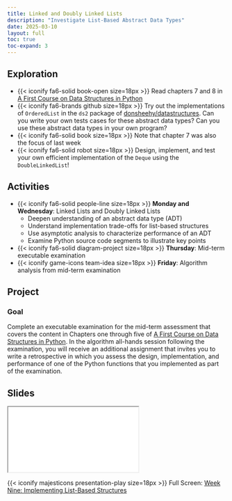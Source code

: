 ```yaml
---
title: Linked and Doubly Linked Lists
description: "Investigate List-Based Abstract Data Types"
date: 2025-03-10
layout: full
toc: true
toc-expand: 3
---
```


## Exploration

- {{< iconify fa6-solid book-open size=18px >}} Read chapters 7 and 8 in [A
First Course on Data Structures in
Python](https://donsheehy.github.io/datastructures/)
- {{< iconify fa6-brands github size=18px >}} Try out the implementations of
`OrderedList` in the `ds2` package of
[donsheehy/datastructures](https://github.com/donsheehy/datastructures/). Can
you write your own tests cases for these abstract data types? Can you use these
abstract data types in your own program?
- {{< iconify fa6-solid book size=18px >}} Note that chapter 7 was also the
focus of last week
- {{< iconify fa6-solid robot size=18px >}} Design, implement, and test your own
efficient implementation of the `Deque` using the `DoubleLinkedList`!

## Activities

- {{< iconify fa6-solid people-line size=18px >}} **Monday and Wednesday**:
Linked Lists and Doubly Linked Lists
  - Deepen understanding of an abstract data type (ADT)
  - Understand implementation trade-offs for list-based structures
  - Use asymptotic analysis to characterize performance of an ADT
  - Examine Python source code segments to illustrate key points
- {{< iconify fa6-solid diagram-project size=18px >}} **Thursday**: Mid-term executable examination
- {{< iconify game-icons team-idea size=18px >}} **Friday**: Algorithm
analysis from mid-term examination

## Project

### Goal

Complete an executable examination for the mid-term assessment that covers the
content in Chapters one through five of [A First Course on Data Structures in
Python](https://donsheehy.github.io/datastructures/). In the algorithm all-hands
session following the examination, you will receive an additional assignment
that invites you to write a retrospective in which you assess the design,
implementation, and performance of one of the Python functions that you
implemented as part of the examination.

## Slides

```{=html}
<iframe class="slide-deck" src="../../slides/weeknine/"></iframe>
```

{{< iconify majesticons presentation-play size=18px >}} Full Screen: [Week Nine: Implementing List-Based Structures](../../slides/weeknine/)
